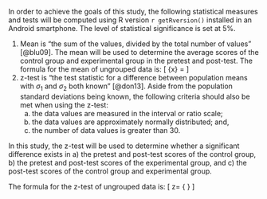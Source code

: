 In order to achieve the goals of this study, the following statistical measures and tests  will be computed using R version `r getRversion()` installed in an Android smartphone. The level of statistical significance is set at 5%. 

1.  Mean is "the sum of the values, divided by the total number of values" [@blu09]. The mean will be used to determine the average scores of the control group and experimental group in the pretest and post-test. The formula for the mean of ungrouped data is:
\[
\bar{x} = \displaystyle \frac{\Sigma x}{n} 
\] 
\begin{center} 
\begin{tabular}{lcll}
where: & $\bar{x}$ & = & mean of scores \\
 & $\Sigma x $& = & sum of scores \\
 & $n$ & = & number of students  who took the test \\
\end{tabular} 
\end{center} 

2. z-test is "the test statistic for a difference between population means with $\sigma_1$ and $\sigma_2$ both 
known" [@don13]. Aside from the population standard deviations being known, the following criteria should also be met when using the z-test:
   a) the data values are measured in the interval or ratio scale;
   b) the data values are approximately normally distributed; and,
   c) the number of data values is greater than 30.

In this study,  the z-test will be used to determine whether a significant difference exists in
  a) the pretest and post-test scores  of the control group, 
  b) the pretest and post-test scores  of the experimental group, and
  c) the post-test scores  of the control group and experimental group. 


The formula for the z-test of ungrouped data is:
\[
z= \displaystyle \frac{
(\bar{x}_1 - \bar{x}_2) - (\mu_1 - \mu_2) 
}
{
\sqrt{
\displaystyle \frac{\sigma_1^2}{n_1} + \displaystyle \frac{\sigma_2^2}{n_2} }
} 
\] 
\begin{center}
\begin{tabular}{lcll}
where: & $\bar{x}_1$ & = & mean of scores of the experimental group \\
 & $\bar{x}_2$ & = & mean of scores of the control  group \\
 & $\mu_1 - \mu_2 $& = & hypothesized difference of the population means\\
 & $\sigma_1^2$ & = & variance  of scores of the experimental group\\
 & $\sigma_2^2$ & = & variance  of scores of the control group\\
 & $n_1$ & = & number of students in the experimental group who took the test \\
 & $n_2$ & = & number of students in the control group who took the test \\
\end{tabular} 
\end{center} 
